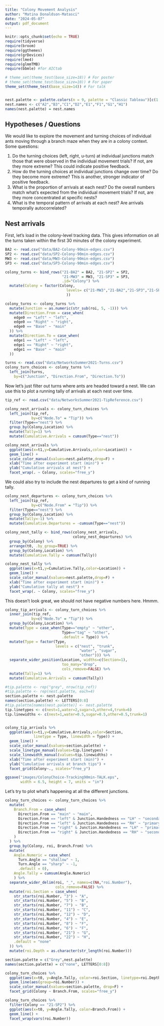 ```yaml
---
title: "Colony Movement Analysis"
author: "Matina Donaldson-Matasci"
date: "2024-05-07"
output: pdf_document
---
```


```r
knitr::opts_chunk$set(echo = TRUE)
require(tidyverse)
require(broom)
require(ggthemes)
require(grDevices)
require(lme4)
require(glmmTMB)
require(bbmle) #for AICtab

# theme_set(theme_test(base_size=18)) # For poster
# theme_set(theme_test(base_size=10)) # For paper
theme_set(theme_test(base_size=14)) # For talk


nest.palette <- palette.colors(n = 9, palette = "Classic Tableau")[c(1:7,9)]
nest.names <- c("A2","B3","C1","D2","E1","F1","G1","H1")
names(nest.palette) = nest.names
```

## Hypotheses / Questions

We would like to explore the movement and turning choices of individual ants moving through a branch maze when they are in a colony context. Some questions:

1. Do the turning choices (left, right, u-turn) at individual junctions match those that were observed in the individual movement trials? If not, are they more extreme? This could indicate positive feedback.
2. How do the turning choices at individual junctions change over time? Do they become more extreme? This is another, stronger indicator of positive feedback.
3. What is the proportion of arrivals at each nest? Do the overall numbers match what's expected from the individual movement trials? If not, are they more concentrated at specific nests?
4. What is the temporal pattern of arrivals at each nest? Are arrivals temporally autocorrelated?

## Nest arrivals

First, let's load in the colony-level tracking data. This gives information on all the turns taken within the first 30 minutes of the colony experiment.

```r
BA2 <- read.csv("data/BA2-Colony-90min-edges.csv") 
SP2 <- read.csv("data/SP2-Colony-90min-edges.csv")
MW3 <- read.csv("data/MW3-Colony-90min-edges.csv") 
SP3 <- read.csv("data/SP3-Colony-90min-edges.csv")

colony_turns <- bind_rows("21-BA2" = BA2, "21-SP2" = SP2, 
                          "21-MW3" = MW3, "21-SP3" = SP3, 
                          .id="Colony") %>%
  mutate(Colony = factor(Colony, 
                            levels= c("21-MW3","21-BA2","21-SP3","21-SP2"),
                            ))

colony_turns <- colony_turns %>%
  mutate(Junction = as.numeric(str_sub(roi, 5, -1))) %>%
  mutate(Direction.From = case_when(
    edge0 == "Left" ~ "left",
    edge0 == "Right" ~ "right",
    edge0 == "Base" ~ "main"
  )) %>%
  mutate(Direction.To = case_when(
    edge1 == "Left" ~ "left",
    edge1 == "Right" ~ "right",
    edge1 == "Base" ~ "main"    
  ))

turns <- read.csv("data/NetworksSummer2021-Turns.csv")
colony_turn_choices <- colony_turns %>%
  left_join(turns, 
    by=c("Junction", "Direction.From", "Direction.To"))
```

Now let's just filter out turns where ants are headed toward a nest. We can use this to plot a running tally of arrivals at each nest over time.

```r
tip_ref <- read.csv("data/NetworksSummer2021-TipReference.csv")

colony_nest_arrivals <- colony_turn_choices %>%
  left_join(tip_ref,
            by=c("Node.To" = "Tip")) %>%
  filter(Type=="nest") %>%
  group_by(Colony,Location) %>%
  mutate(Tally=1) %>%
  mutate(Cumulative.Arrivals = cumsum(Type=="nest"))

colony_nest_arrivals %>% 
  ggplot(aes(x=t1,y=Cumulative.Arrivals,color=Location)) +
  geom_line() +
  scale_color_manual(values=nest.palette,drop=F) +
  xlab("Time after experiment start (min)") +
  ylab("Cumulative arrivals at nest") +
  facet_wrap(. ~ Colony, scales="free_y")
```

We could also try to include the nest departures to get a kind of running tally.

```r
colony_nest_departures <- colony_turn_choices %>%
  left_join(tip_ref,
            by=c("Node.From" = "Tip")) %>%
  filter(Type=="nest") %>%
  group_by(Colony,Location) %>%
  mutate(Tally=-1) %>%
  mutate(Cumulative.Departures = -cumsum(Type=="nest"))

colony_nest_tally <- bind_rows(colony_nest_arrivals, 
                               colony_nest_departures) %>%
  group_by(Colony) %>%
  arrange(t0, .by_group=TRUE) %>%
  group_by(Colony,Location) %>%
  mutate(Cumulative.Tally = cumsum(Tally))

colony_nest_tally %>% 
  ggplot(aes(x=t1,y=Cumulative.Tally,color=Location)) +
  geom_line() +
  scale_color_manual(values=nest.palette,drop=F) +
  xlab("Time after experiment start (min)") +
  ylab("Cumulative tally at nest") +
  facet_wrap(. ~ Colony, scales="free_y")

```
This doesn't look great, we should not have negative numbers here. Hmmm.

```r
colony_tip_arrivals <- colony_turn_choices %>%
  inner_join(tip_ref,
            by=c("Node.To" = "Tip")) %>%
  group_by(Colony,Location) %>%
  mutate(Type = case_when(Type=="empty" ~ "other",
                          Type=="tag" ~ "other",
                          .default = Type)) %>%
  mutate(Type = factor(Type, 
                       levels = c("nest", "trunk", 
                                  "water", "sugar", 
                                  "other"))) %>%
  separate_wider_position(Location, widths=c(Section=1),
                          too_many="drop", 
                          cols_remove=FALSE) %>%
  mutate(Tally=1) %>%
  mutate(Cumulative.Arrivals = cumsum(Tally))

#tip.palette <- rep("grey", nrow(tip_ref))
#tip.palette <- rep(nest.palette, each=4)
section.palette <- nest.palette
names(section.palette) <- LETTERS[0:8]
#tip.palette[names(nest.palette)] <- nest.palette
tip.linetypes <- c(nest=1,water=2,sugar=3,other=4,trunk=6)
tip.linewidths <- c(nest=1,water=0.5,sugar=0.5,other=0.5,trunk=1)


colony_tip_arrivals %>% 
  ggplot(aes(x=t1,y=Cumulative.Arrivals,color=Section,
             linetype = Type, linewidth = Type)) +
  geom_line() +
  scale_color_manual(values=section.palette) +
  scale_linetype_manual(values=tip.linetypes) +
  scale_linewidth_manual(values=tip.linewidths) +
  xlab("Time after experiment start (min)") +
  ylab("Cumulative arrivals at branch tips") +
  facet_grid(Colony~., scales="free_y")

ggsave("images/ColonyChoice-Tracking90min-TALK.eps", 
       width = 6.5, height = 7, units = "in")
```

Let's try to plot what's happening at all the different junctions.

```r
colony_turn_choices <- colony_turn_choices %>% 
  mutate(
    Branch.From = case_when(
      Direction.From == "main" ~ "main",
      Direction.From == "left" & Junction.Handedness == "LH" ~ "secondary",
      Direction.From == "left" & Junction.Handedness == "RH" ~ "primary",
      Direction.From == "right" & Junction.Handedness == "LH" ~ "primary",
      Direction.From == "right" & Junction.Handedness == "RH" ~ "secondary"
    )
  ) %>%
  group_by(Colony, roi, Branch.From) %>%
  mutate(
    Angle.Numeric = case_when(
      Turn.Angle == "shallow" ~ 1, 
      Turn.Angle == "sharp" ~ -1, 
      .default = 0), 
    Angle.Tally = cumsum(Angle.Numeric)
    ) %>%
  separate_wider_delim(roi, "_", names=c(NA,"roi.Number"),
                       cols_remove=FALSE) %>%
  mutate(roi.Section = case_when(
    str_starts(roi.Number, "3") ~ "A",
    str_starts(roi.Number, "5") ~ "B",
    str_starts(roi.Number, "7") ~ "B",
    str_starts(roi.Number, "11") ~ "C",
    str_starts(roi.Number, "12") ~ "D",
    str_starts(roi.Number, "4") ~ "E",
    str_starts(roi.Number, "8") ~ "F",
    str_starts(roi.Number, "6") ~ "F",
    str_starts(roi.Number, "21") ~ "G",
    str_starts(roi.Number, "22") ~ "H",
    .default = "none"
  )) %>%
  mutate(roi.Depth = as.character(str_length(roi.Number)))

section.palette = c("Grey",nest.palette)
names(section.palette) = c("none", LETTERS[0:8])

colony_turn_choices %>%
  ggplot(aes(x=t0, y=Angle.Tally, color=roi.Section, linetype=roi.Depth)) +
  geom_line(aes(group=roi.Number)) +
  scale_color_manual(values=section.palette, drop=F) +
  facet_grid(Colony ~ Branch.From, scales="free_y")
```
```r
colony_turn_choices %>%
  filter(Colony == "21-SP2") %>%
  ggplot(aes(x=t0, y=Angle.Tally, color=Branch.From)) +
  geom_line() +
  facet_wrap(vars(roi.Number))
```